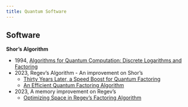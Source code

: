 ```yaml
---
title: Quantum Software
---
```


## Software

**Shor's Algorithm**

- 1994, [Algorithms for Quantum Computation: Discrete Logarithms and Factoring](https://ieeexplore.ieee.org/document/365700)
- 2023, Regev's Algorithm - An improvement on Shor's
    - [Thirty Years Later, a Speed Boost for Quantum Factoring](https://www.quantamagazine.org/thirty-years-later-a-speed-boost-for-quantum-factoring-20231017)
    - [An Efficient Quantum Factoring Algorithm](https://arxiv.org/abs/2308.06572)
- 2023, A memory improvement on Regev's
    - [Optimizing Space in Regev's Factoring Algorithm](https://arxiv.org/abs/2310.00899)

